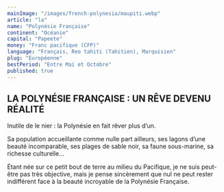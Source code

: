 ```yaml
---
mainImage: "/images/french-polynesia/maupiti.webp"
article: "la"
name: "Polynésie Française"
continent: "Océanie"
capital: "Papeete"
money: "Franc pacifique (CFP)"
language: "Français, Reo tahiti (Tahitien), Marquisien"
plug: "Européenne"
bestPeriod: "Entre Mai et Octobre"
published: true
---
```


## LA POLYNÉSIE FRANÇAISE : UN RÊVE DEVENU RÉALITÉ

Inutile de le nier : la Polynésie en fait rêver plus d’un.   

Sa population accueillante comme nulle part ailleurs, ses lagons d’une beauté incomparable, ses plages de sable noir, sa faune sous-marine, sa richesse culturelle...  

Étant née sur ce petit bout de terre au milieu du Pacifique, je ne suis peut-être pas très objective, mais je pense sincèrement que nul ne peut rester indifférent face à la beauté incroyable de la Polynésie Française. 
